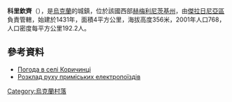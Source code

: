 {{coord|49|12|2|N|27|35|46|E|scale:100000|display=title}}

'''科里欽齊'''（{{lang-uk|Коричинці}}），是[[烏克蘭|烏克蘭]]的城鎮，位於該國西部[[赫梅利尼茨基州|赫梅利尼茨基州]]，由[[傑拉日尼亞區|傑拉日尼亞區]]負責管轄，始建於1431年，面積4平方公里，海拔高度356米，2001年人口768，人口密度每平方公里192.2人。

==參考資料==
* [http://weather.in.ua/ua/hmel'nickaja/11493 Погода в селі Коричинці] {{Wayback|url=http://weather.in.ua/ua/hmel'nickaja/11493 |date=20111220120935 }}
* [http://www.swrailway.gov.ua/timetable/eltrain/?sid=217&lng= Розклад руху приміських електропоїздів] {{Wayback|url=http://www.swrailway.gov.ua/timetable/eltrain/?sid=217&lng= |date=20170308120112 }}

{{Ukraine-geo-stub}}
[[Category:烏克蘭村落|Category:烏克蘭村落]]